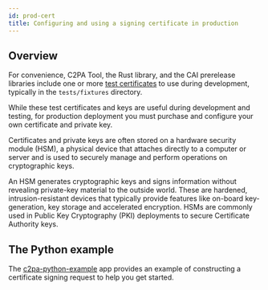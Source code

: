 ```yaml
---
id: prod-cert
title: Configuring and using a signing certificate in production
---
```


## Overview

For convenience, C2PA Tool, the Rust library, and the CAI prerelease libraries include one or more [test certificates](manifest/signing-manifests#test-certificates) to use during development, typically in the `tests/fixtures` directory.

While these test certificates and keys are useful during development and testing, for production deployment you must purchase and configure your own certificate and private key.

Certificates and private keys are often stored on a hardware security module (HSM), a physical device that attaches directly to a computer or server and is used to securely manage and perform operations on cryptographic keys.

An HSM generates cryptographic keys and signs information without revealing private-key material to the outside world. These are hardened, intrusion-resistant devices that typically provide features like on-board key-generation, key storage and accelerated encryption. HSMs are commonly used in Public Key Cryptography (PKI) deployments to secure Certificate Authority keys.

## The Python example

The [c2pa-python-example](https://github.com/contentauth/c2pa-python-example) app provides an example of constructing a certificate signing request to help you get started.
